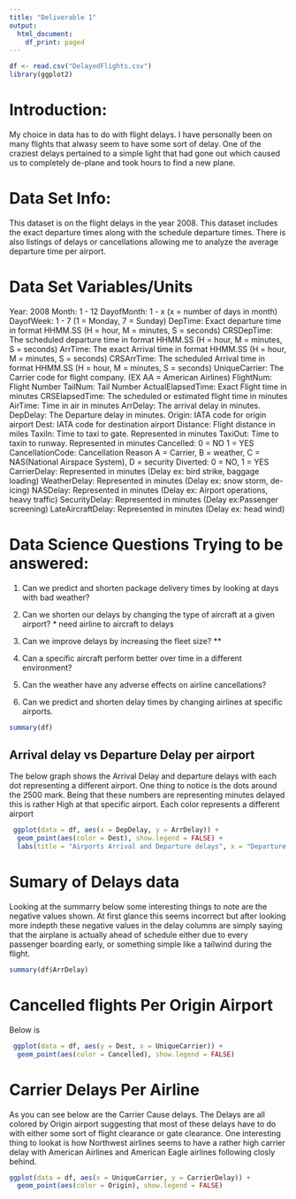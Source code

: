 ```yaml
---
title: "Deliverable 1"
output:
  html_document:
    df_print: paged
---
```


```r
df <- read.csv("DelayedFlights.csv")
library(ggplot2)
```
# Introduction:
  My choice in data has to do with flight delays. I have personally been on many flights that alwasy seem to have some sort of delay. One of the craziest delays pertained to a simple light that had gone out which caused us to completely de-plane and took hours to find a new plane. \n



# Data Set Info:
  This dataset is on the flight delays in the year 2008. This dataset includes the exact departure times along with the schedule departure times. There is also listings of delays or cancellations allowing me to analyze the average departure time per airport. \n
  
# Data Set Variables/Units
Year: 2008\n
Month: 1 - 12\n
DayofMonth: 1 - x (x = number of days in month)\n
DayofWeek: 1 - 7 (1 = Monday, 7 = Sunday)\n
DepTime: Exact departure time in format HHMM.SS (H = hour, M = minutes, S = seconds)\n
CRSDepTime: The scheduled departure time in format HHMM.SS (H = hour, M = minutes, S = seconds)\n
ArrTime: The exact Arrival time in format HHMM.SS (H = hour, M = minutes, S = seconds)\n
CRSArrTime: The scheduled Arrival time in format HHMM.SS (H = hour, M = minutes, S = seconds)\n
UniqueCarrier: The Carrier code for flight company. (EX AA = American Airlines)\n
FlightNum: Flight Number\n
TailNum: Tail Number\n
ActualElapsedTime: Exact Flight time in minutes \n
CRSElapsedTime: The scheduled or estimated flight time in minutes\n
AirTime: Time in air in minutes\n
ArrDelay: The arrival delay in minutes.\n
DepDelay: The Departure delay in minutes.\n
Origin: IATA code for origin airport\n
Dest: IATA code for destination airport\n
Distance: Flight distance in miles\n
TaxiIn: Time to taxi to gate. Represented in minutes\n
TaxiOut: Time to taxin to runway. Represented in minutes\n
Cancelled: 0 = NO 1 = YES\n
CancellationCode: Cancellation Reason A = Carrier, B = weather, C = NAS(National Airspace System), D = security\n
Diverted: 0 = NO, 1 = YES\n
CarrierDelay: Represented in minutes (Delay ex: bird strike, baggage loading)\n
WeatherDelay: Represented in minutes (Delay ex: snow storm, de-icing)\n
NASDelay: Represented in minutes (Delay ex: Airport operations, heavy traffic)\n
SecurityDelay: Represented in minutes (Delay ex:Passenger screening)\n
LateAircraftDelay: Represented in minutes (Delay ex: head wind)\n

# Data Science Questions Trying to be answered:
1. Can we predict and shorten package delivery times by looking at days with bad weather?
2. Can we shorten our delays by changing the type of aircraft at a given airport? * need airline to aircraft to delays
3. Can we improve delays by increasing the fleet size? **
4. Can a specific aircraft perform better over time in a different environment?
5. Can the weather have any adverse effects on airline cancellations?\n

6. Can we predict and shorten delay times by changing airlines at specific airports.

```r
summary(df)
```


## Arrival delay vs Departure Delay per airport
The below graph shows the Arrival Delay and departure delays with each dot representing a different airport.\n
One thing to notice is the dots around the 2500 mark. Being that these numbers are representing minutes delayed this is rather High at that specific airport. Each color represents a different airport\n

```r
 ggplot(data = df, aes(x = DepDelay, y = ArrDelay)) +
  geom_point(aes(color = Dest), show.legend = FALSE) +
  labs(title = "Airports Arrival and Departure delays", x = "Departure Delays", y = "Arrival Delays")

```

# Sumary of Delays data
Looking at the summarry below some interesting things to note are the negative values shown. At first glance this seems incorrect but after looking more indepth these negative values in the delay columns are simply saying that the airplane is actually ahead of schedule either due to every passenger boarding early, or something simple like a tailwind during the flight.
```r
summary(df$ArrDelay)
```


# Cancelled flights Per Origin Airport
Below is
```r
 ggplot(data = df, aes(y = Dest, x = UniqueCarrier)) +
  geom_point(aes(color = Cancelled), show.legend = FALSE)
```

# Carrier Delays Per Airline
As you can see below are the Carrier Cause delays. The Delays are all colored by Origin airport suggesting that most of these delays have to do with either some sort of flight clearance or gate clearance. One interesting thing to lookat is how Northwest airlines seems to have a rather high carrier delay with American Airlines and American Eagle airlines following closly behind.

```r
ggplot(data = df, aes(x = UniqueCarrier, y = CarrierDelay)) +
  geom_point(aes(color = Origin), show.legend = FALSE)
```















